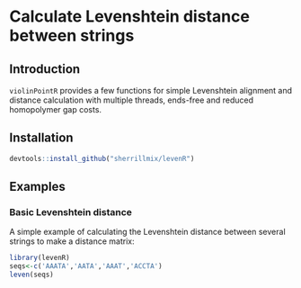 # Calculate Levenshtein distance between strings

## Introduction

`violinPointR` provides a few functions for simple Levenshtein alignment and distance calculation with multiple threads, ends-free and reduced homopolymer gap costs.

## Installation

```r
devtools::install_github("sherrillmix/levenR")
```

## Examples

### Basic Levenshtein distance

A simple example of calculating the Levenshtein distance between several strings to make a distance matrix:
```r
library(levenR)
seqs<-c('AAATA','AATA','AAAT','ACCTA')
leven(seqs)
```

